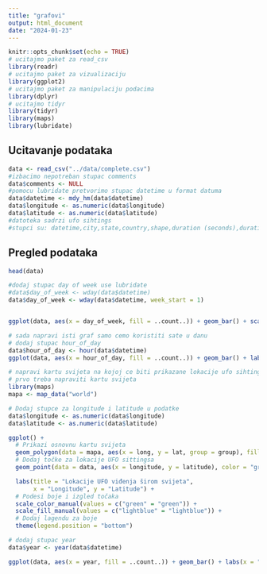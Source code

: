 ---
title: "grafovi"
output: html_document
date: "2024-01-23"
---

```{r setup, include=FALSE}
knitr::opts_chunk$set(echo = TRUE)
# ucitajmo paket za read_csv
library(readr)
# ucitajmo paket za vizualizaciju
library(ggplot2)
# ucitajmo paket za manipulaciju podacima
library(dplyr)
# ucitajmo tidyr
library(tidyr)
library(maps)
library(lubridate)
```

## Ucitavanje podataka

```{r}
data <- read_csv("../data/complete.csv")
#izbacimo nepotreban stupac comments
data$comments <- NULL
#pomocu lubridate pretvorimo stupac datetime u format datuma
data$datetime <- mdy_hm(data$datetime)
data$longitude <- as.numeric(data$longitude)
data$latitude <- as.numeric(data$latitude)
#datoteka sadrzi ufo sihtings
#stupci su: datetime,city,state,country,shape,duration (seconds),duration (hours/min),comments,date posted,latitude,longitude
```

## Pregled podataka

```{r}
head(data)
```


```{r}
#dodaj stupac day of week use lubridate
#data$day_of_week <- wday(data$datetime)
data$day_of_week <- wday(data$datetime, week_start = 1)


ggplot(data, aes(x = day_of_week, fill = ..count..)) + geom_bar() + scale_x_continuous(breaks = c(1,2,3,4,5,6,7), labels = c("Pon", "Uto", "Sri", "Čet", "Pet", "Sub", "Ned")) + labs(x = "Dan u tjednu", y = "Broj UFO viđenja", title = "Broj UFO viđenja po danima u tjednu") + scale_fill_gradient(low = "lightgreen", high = "darkgreen")
```



```{r}
# sada napravi isti graf samo cemo koristiti sate u danu
# dodaj stupac hour_of_day
data$hour_of_day <- hour(data$datetime)
ggplot(data, aes(x = hour_of_day, fill = ..count..)) + geom_bar() + labs(x = "Sat u danu", y = "Broj UFO viđenja", title = "Broj UFO viđenja po satima u danu") + scale_fill_gradient(low = "lightgreen", high = "darkgreen") +  scale_x_continuous(breaks =  seq(0, 23, by = 1))
```

```{r}
# napravi kartu svijeta na kojoj ce biti prikazane lokacije ufo sihtingsa
# prvo treba napraviti kartu svijeta
library(maps)
mapa <- map_data("world")

# Dodaj stupce za longitude i latitude u podatke
data$longitude <- as.numeric(data$longitude)
data$latitude <- as.numeric(data$latitude)

ggplot() +
  # Prikazi osnovnu kartu svijeta
  geom_polygon(data = mapa, aes(x = long, y = lat, group = group), fill = "lightblue") +
  # Dodaj točke za lokacije UFO sittingsa
  geom_point(data = data, aes(x = longitude, y = latitude), color = "green", alpha = 0.6, size = 2) +

  labs(title = "Lokacije UFO viđenja širom svijeta",
       x = "Longitude", y = "Latitude") +
  # Podesi boje i izgled točaka
  scale_color_manual(values = c("green" = "green")) +
  scale_fill_manual(values = c("lightblue" = "lightblue")) +
  # Dodaj lagendu za boje
  theme(legend.position = "bottom")
```

```{r}
# dodaj stupac year
data$year <- year(data$datetime)

ggplot(data, aes(x = year, fill = ..count..)) + geom_bar() + labs(x = "Godina", y = "Broj UFO viđenja", title = "Broj UFO viđenja po godinama") + scale_fill_gradient(low = "lightgreen", high = "darkgreen") + xlim(c(1949,2015))
```



